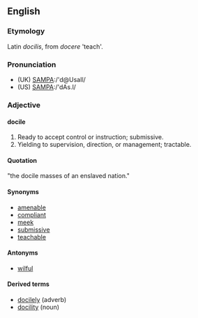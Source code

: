 ==English==
===Etymology===
Latin ''docilis'', from ''docere'' 'teach'.
===Pronunciation===
*(UK) [[Pronunciation guide|SAMPA]]:/'d@UsaIl/
*(US) [[Pronunciation guide|SAMPA]]:/'dAs.l/
===Adjective===
====docile====
#Ready to accept control or instruction; submissive.
#Yielding to supervision, direction, or management; tractable.
====Quotation====
"the docile masses of an enslaved nation."
====Synonyms====
*[[amenable]]
*[[compliant]]
*[[meek]]
*[[submissive]]
*[[teachable]]
====Antonyms====
*[[wilful]]
====Derived terms====
*[[docilely]] (adverb)
*[[docility]] (noun)
